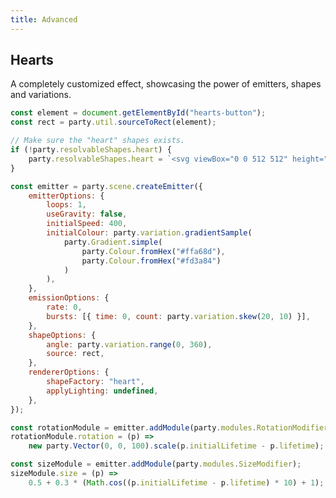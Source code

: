 ```yaml
---
title: Advanced
---
```



## Hearts

A completely customized effect, showcasing the power of emitters, shapes and variations.

```js
const element = document.getElementById("hearts-button");
const rect = party.util.sourceToRect(element);

// Make sure the "heart" shapes exists.
if (!party.resolvableShapes.heart) {
    party.resolvableShapes.heart = `<svg viewBox="0 0 512 512" height="20" width="20"><path d="M316.722,29.761c66.852,0,121.053,54.202,121.053,121.041c0,110.478-218.893,257.212-218.893,257.212S0,266.569,0,150.801 C0,67.584,54.202,29.761,121.041,29.761c40.262,0,75.827,19.745,97.841,49.976C240.899,49.506,276.47,29.761,316.722,29.761z"/></svg>`;
}

const emitter = party.scene.createEmitter({
    emitterOptions: {
        loops: 1,
        useGravity: false,
        initialSpeed: 400,
        initialColour: party.variation.gradientSample(
            party.Gradient.simple(
                party.Colour.fromHex("#ffa68d"),
                party.Colour.fromHex("#fd3a84")
            )
        ),
    },
    emissionOptions: {
        rate: 0,
        bursts: [{ time: 0, count: party.variation.skew(20, 10) }],
    },
    shapeOptions: {
        angle: party.variation.range(0, 360),
        source: rect,
    },
    rendererOptions: {
        shapeFactory: "heart",
        applyLighting: undefined,
    },
});

const rotationModule = emitter.addModule(party.modules.RotationModifier);
rotationModule.rotation = (p) =>
    new party.Vector(0, 0, 100).scale(p.initialLifetime - p.lifetime);

const sizeModule = emitter.addModule(party.modules.SizeModifier);
sizeModule.size = (p) =>
    0.5 + 0.3 * (Math.cos((p.initialLifetime - p.lifetime) * 10) + 1);
```

<DemoButton demoMethod={hearts} />
